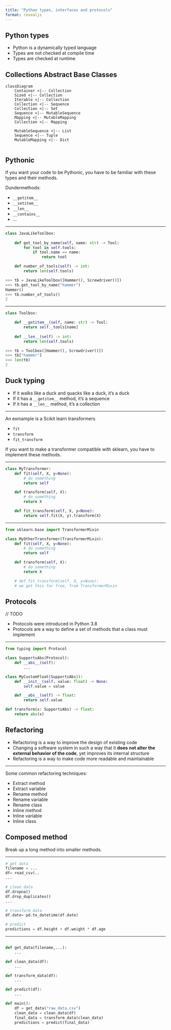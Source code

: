 ```yaml
---
title: "Python types, interfaces and protocols"
format: revealjs
---
```


## Python types

::: {.incremental}

* Python is a dynamically typed language
* Types are not checked at compile time
* Types are checked at runtime

:::

## Collections Abstract Base Classes


```mermaid
classDiagram
    Container <|-- Collection
    Sized <|-- Collection
    Iterable <|-- Collection
    Collection <|-- Sequence
    Collection <|-- Set
    Sequence <|-- MutableSequence
    Mapping <|-- MutableMapping
    Collection <|-- Mapping

    MutableSequence <|-- List
    Sequence <|-- Tuple
    MutableMapping <|-- Dict
    
```


## Pythonic

If you want your code to be Pythonic, you have to be familiar with these types and their methods.

Dundermethods:

* `__getitem__`
* `__setitem__`
* `__len__`
* `__contains__`
* ... 

---


```python
class JavaLikeToolbox:
    
    def get_tool_by_name(self, name: str) -> Tool:
        for tool in self.tools:
            if tool.name == name:
                return tool

    def number_of_tools(self) -> int:
        return len(self.tools)

>>> tb = JavaLikeToolbox([Hammer(), Screwdriver()])
>>> tb.get_tool_by_name("hammer")
Hammer()
>>> tb.number_of_tools()
2
```


---

```python
class Toolbox:

    def __getitem__(self, name: str) -> Tool:
        return self._tools[name]
    
    def __len__(self) -> int:
        return len(self.tools)

>>> tb = Toolbox([Hammer(), Screwdriver()])
>>> tb["hammer"]
>>> len(tb)
2
```


## Duck typing

::: {.incremental}

* If it walks like a duck and quacks like a duck, it's a duck
* If it has a `__getitem__` method, it's a sequence
* If it has a `__len__` method, it's a collection

:::


---

An exmample is a Scikit learn transformers

* `fit`
* `transform`
* `fit_transform`

If you want to make a transformer compatible with sklearn, you have to implement these methods.

---

```python
class MyTransformer:
    def fit(self, X, y=None):
        # do something
        return self

    def transform(self, X):
        # do something
        return X

    def fit_transform(self, X, y=None):
        return self.fit(X, y).transform(X)
```

---

```python
from sklearn.base import TransformerMixin

class MyOtherTransformer(TransformerMixin):
    def fit(self, X, y=None):
        # do something
        return self

    def transform(self, X):
        # do something
        return X

    # def fit_transform(self, X, y=None):
    # we get this for free, from TransformerMixin
```

## Protocols

// TODO 

::: {.incremental}

* Protocols were introduced in Python 3.8
* Protocols are a way to define a set of methods that a class must implement

:::

---

```python
from typing import Protocol

class SupportsAbs(Protocol):
    def __abs__(self):
        ...

class MyCustomFloat(SupportsAbs)):
    def __init__(self, value: float) -> None:
        self.value = value

    def __abs__(self) -> float:
        return self.value

def transform(x: SupportsAbs) -> float:
    return abs(x)

```

## Refactoring

::: {.incremental}

* Refactoring is a way to improve the design of existing code
* Changing a software system in such a way that it **does not alter the external behavior of the code**, yet improves its internal structure
* Refactoring is a way to make code more readable and maintainable

:::

---

Some common refactoring techniques:

::: {.incremental}

* Extract method
* Extract variable
* Rename method
* Rename variable
* Rename class
* Inline method
* Inline variable
* Inline class

:::

## Composed method

Break up a long method into smaller methods.

---

```python
# get data
filename = ...
df= read_csv(..
...

# clean data
df.dropna()
df.drop_duplicates()
...

# transform data
df.date= pd.to_datetime(df.date)

# predict
predictions = df.height + df.weight * df.age
```



---

```python

def get_data(filename,...):
    ...

def clean_data(df):
    ...

def transform_data(df):
    ...

def predict(df):
    ...

def main():
    df = get_data("raw_data.csv")
    clean_data = clean_data(df)
    final_data = transform_data(clean_data)
    predictions = predict(final_data)
```

